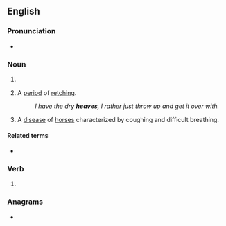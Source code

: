 ==English==

===Pronunciation===
* {{IPA|/hiːvz/|lang=en}}

===Noun===
{{head|en|noun form}}

# {{plural of|heave|lang=en}}
# {{lb|en|colloquial}} A [[period]] of [[retch]]ing.
#: ''I have the dry '''heaves''', I rather just throw up and get it over with.''
# A [[disease]] of [[horse]]s characterized by coughing and difficult breathing.

====Related terms====
* {{l|en|dry heaves}}

===Verb===
{{head|en|verb form}}

# {{en-third-person singular of|heave}}

{{C|en|Diseases}}
{{C|en|Equestrian terms}}

===Anagrams===
* {{anagrams|en|a=aeehsv|heveas|shavee|sheave}}
